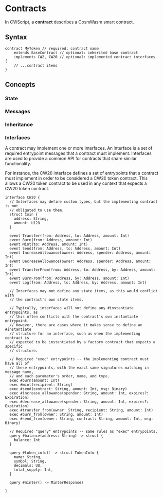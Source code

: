 # Contracts

In CWScript, a **contract** describes a CosmWasm smart contract.

## Syntax

```cwscript
contract MyToken // required: contract name
    extends BaseContract // optional: inherited base contract
    implements CW2, CW20 // optional: implemented contract interfaces
{
    // ...contract items
}
```

## Concepts

### State

### Messages

### Inheritance

### Interfaces

A contract may implement one or more interfaces. An interface is a set of required entrypoint messages that a contract must implement. Interfaces are used to provide a common API for contracts that share similar functionality.

For instance, the CW20 interface defines a set of entrypoints that a contract must implement in order to be considered a CW20 token contract. This allows a CW20 token contract to be used in any context that expects a CW20 token contract.

```cwscript
interface CW20 {
  // Interfaces may define custom types, but the implementing contract is not
  // obligated to use them.
  struct Coin {
    address: String,
    amount: U128
  }

  event Transfer(from: Address, to: Address, amount: Int)
  event Burn(from: Address, amount: Int)
  event Mint(to: Address, amount: Int)
  event Send(from: Address, to: Address, amount: Int)
  event IncreaseAllowance(owner: Address, spender: Address, amount: Int)
  event DecreaseAllowance(owner: Address, spender: Address, amount: Int)
  event TransferFrom(from: Address, to: Address, by: Address, amount: Int)
  event BurnFrom(from: Address, by: Address, amount: Int)
  event Log(from: Address, to: Address, by: Address, amount: Int)

  // Interfaces may not define any state items, as this would conflict with
  // the contract's own state items.

  // Typically, interfaces will not define any #instantiate entrypoints, as
  // this often conflicts with the contract's own instantiate entrypoint.
  // However, there are cases where it makes sense to define an #instantiate
  // structure for an interface, such as when the implementing contract is
  // expected to be instantiated by a factory contract that expects a specific
  // structure.

  // Required "exec" entrypoints -- the implementing contract must have all of
  // these entrypoints, with the exact same signatures matching in message name,
  // and each parameter's order, name, and type.
  exec #burn(amount: Int)
  exec #mint(recipient: String)
  exec #send(contract: String, amount: Int, msg: Binary)
  exec #increase_allowance(spender: String, amount: Int, expires?: Expiration)
  exec #decrease_allowance(spender: String, amount: Int, expires?: Expiration)
  exec #transfer_from(owner: String, recipient: String, amount: Int)
  exec #burn_from(owner: String, amount: Int)
  exec #send_from(owner: String, contract: String, amount: Int, msg: Binary)

  // Required "query" entrypoints -- same rules as "exec" entrypoints.
  query #balance(address: String) -> struct {
    balance: Int
  }

  query #token_info() -> struct TokenInfo {
    name: String,
    symbol: String,
    decimals: U8,
    total_supply: Int,
  }

  query #minter() -> MinterResponse?

}
```

